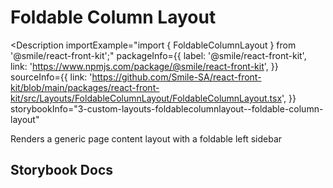 # Foldable Column Layout

<Description
  importExample="import { FoldableColumnLayout } from '@smile/react-front-kit';"
  packageInfo={{
    label: '@smile/react-front-kit',
    link: 'https://www.npmjs.com/package/@smile/react-front-kit',
  }}
  sourceInfo={{
    link: 'https://github.com/Smile-SA/react-front-kit/blob/main/packages/react-front-kit/src/Layouts/FoldableColumnLayout/FoldableColumnLayout.tsx',
  }}
  storybookInfo="3-custom-layouts-foldablecolumnlayout--foldable-column-layout"
>
  Renders a generic page content layout with a foldable left sidebar
</Description>

## Storybook Docs

<StorybookEmbed
  storyId="3-custom-layouts-foldablecolumnlayout--foldable-column-layout"
  height="700"
/>
